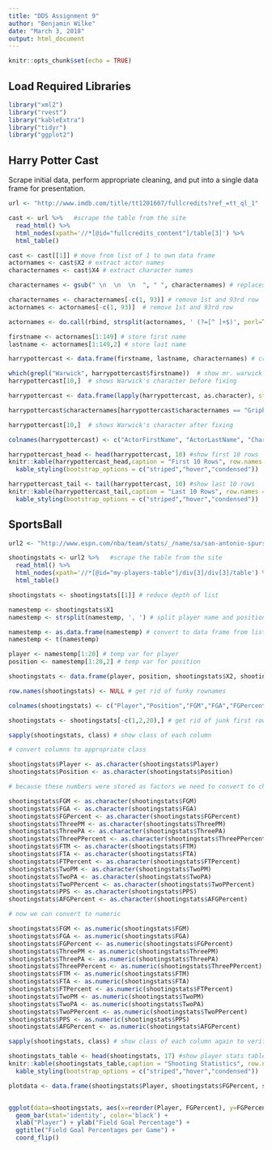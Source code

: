 ```yaml
---
title: "DDS Assignment 9"
author: "Benjamin Wilke"
date: "March 3, 2018"
output: html_document
---
```


```r
knitr::opts_chunk$set(echo = TRUE)
```

## Load Required Libraries

```r
library("xml2")
library("rvest")
library("kableExtra")
library("tidyr")
library("ggplot2")
```

## Harry Potter Cast

Scrape initial data, perform appropriate cleaning, and put into a single data frame for presentation.

```r

url <- "http://www.imdb.com/title/tt1201607/fullcredits?ref_=tt_ql_1"  # URL of site to scrape

cast <- url %>%   #scrape the table from the site
  read_html() %>%
  html_nodes(xpath='//*[@id="fullcredits_content"]/table[3]') %>%
  html_table()

cast <- cast[[1]] # move from list of 1 to own data frame
actornames <- cast$X2 # extract actor names
characternames <- cast$X4 # extract character names

characternames <- gsub(" \n  \n  \n  ", " ", characternames) # replaces a funky string with a space

characternames <- characternames[-c(1, 93)] # remove 1st and 93rd row
actornames <- actornames[-c(1, 93)]  # remove 1st and 93rd row

actornames <- do.call(rbind, strsplit(actornames, ' (?=[^ ]+$)', perl=TRUE)) # split actornames on last space

firstname <- actornames[1:149] # store first name
lastname <- actornames[1:149,2] # store last name

harrypottercast <- data.frame(firstname, lastname, characternames) # create final data frame

which(grepl("Warwick", harrypottercast$firstname))  # show mr. warwick
harrypottercast[10,]  # shows Warwick's character before fixing

harrypottercast <- data.frame(lapply(harrypottercast, as.character), stringsAsFactors=FALSE) #convert to strings from factors

harrypottercast$characternames[harrypottercast$characternames == "Griphook /  \n            Professor Filius Flitwick"] <- "Griphook / Professor Filius Flitwick"  # fix mr. warwick 

harrypottercast[10,]  # shows Warwick's character after fixing

colnames(harrypottercast) <- c("ActorFirstName", "ActorLastName", "CharacterName") # apply better column names

harrypottercast_head <- head(harrypottercast, 10) #show first 10 rows
knitr::kable(harrypottercast_head,caption = "First 10 Rows", row.names = FALSE, "html") %>%
  kable_styling(bootstrap_options = c("striped","hover","condensed"))

harrypottercast_tail <- tail(harrypottercast, 10) #show last 10 rows
knitr::kable(harrypottercast_tail,caption = "Last 10 Rows", row.names = FALSE, "html") %>%
  kable_styling(bootstrap_options = c("striped","hover","condensed"))

```

## SportsBall

``` r

url2 <- "http://www.espn.com/nba/team/stats/_/name/sa/san-antonio-spurs"

shootingstats <- url2 %>%   #scrape the table from the site
  read_html() %>%
  html_nodes(xpath='//*[@id="my-players-table"]/div[3]/div[3]/table') %>%
  html_table()

shootingstats <- shootingstats[[1]] # reduce depth of list

namestemp <- shootingstats$X1
namestemp <- strsplit(namestemp, ', ') # split player name and position

namestemp <- as.data.frame(namestemp) # convert to data frame from list for ease
namestemp <- t(namestemp)

player <- namestemp[1:20] # temp var for player
position <- namestemp[1:20,2] # temp var for position

shootingstats <- data.frame(player, position, shootingstats$X2, shootingstats$X3, shootingstats$X4, shootingstats$X5, shootingstats$X6, shootingstats$X7, shootingstats$X8, shootingstats$X9, shootingstats$X10, shootingstats$X11, shootingstats$X12, shootingstats$X13, shootingstats$X14, shootingstats$X15)

row.names(shootingstats) <- NULL # get rid of funky rownames

colnames(shootingstats) <- c("Player","Position","FGM","FGA","FGPercent","ThreePM","ThreePA","ThreePPercent","FTM","FTA","FTPercent","TwoPM","TwoPA","TwoPPercent","PPS","AFGPercent") # rename columne to something nices

shootingstats <- shootingstats[-c(1,2,20),] # get rid of junk first rows and total

sapply(shootingstats, class) # show class of each column

# convert columns to appropriate class

shootingstats$Player <- as.character(shootingstats$Player)
shootingstats$Position <- as.character(shootingstats$Position)

# because these numbers were stored as factors we need to convert to character first

shootingstats$FGM <- as.character(shootingstats$FGM)
shootingstats$FGA <- as.character(shootingstats$FGA)
shootingstats$FGPercent <- as.character(shootingstats$FGPercent)
shootingstats$ThreePM <- as.character(shootingstats$ThreePM)
shootingstats$ThreePA <- as.character(shootingstats$ThreePA)
shootingstats$ThreePPercent <- as.character(shootingstats$ThreePPercent)
shootingstats$FTM <- as.character(shootingstats$FTM)
shootingstats$FTA <- as.character(shootingstats$FTA)
shootingstats$FTPercent <- as.character(shootingstats$FTPercent)
shootingstats$TwoPM <- as.character(shootingstats$TwoPM)
shootingstats$TwoPA <- as.character(shootingstats$TwoPA)
shootingstats$TwoPPercent <- as.character(shootingstats$TwoPPercent)
shootingstats$PPS <- as.character(shootingstats$PPS)
shootingstats$AFGPercent <- as.character(shootingstats$AFGPercent)

# now we can convert to numeric

shootingstats$FGM <- as.numeric(shootingstats$FGM)
shootingstats$FGA <- as.numeric(shootingstats$FGA)
shootingstats$FGPercent <- as.numeric(shootingstats$FGPercent)
shootingstats$ThreePM <- as.numeric(shootingstats$ThreePM)
shootingstats$ThreePA <- as.numeric(shootingstats$ThreePA)
shootingstats$ThreePPercent <- as.numeric(shootingstats$ThreePPercent)
shootingstats$FTM <- as.numeric(shootingstats$FTM)
shootingstats$FTA <- as.numeric(shootingstats$FTA)
shootingstats$FTPercent <- as.numeric(shootingstats$FTPercent)
shootingstats$TwoPM <- as.numeric(shootingstats$TwoPM)
shootingstats$TwoPA <- as.numeric(shootingstats$TwoPA)
shootingstats$TwoPPercent <- as.numeric(shootingstats$TwoPPercent)
shootingstats$PPS <- as.numeric(shootingstats$PPS)
shootingstats$AFGPercent <- as.numeric(shootingstats$AFGPercent)

sapply(shootingstats, class) # show class of each column again to verify that they were changed correctly

shootingstats_table <- head(shootingstats, 17) #show player stats table
knitr::kable(shootingstats_table,caption = "Shooting Statistics", row.names = FALSE, "html") %>%
  kable_styling(bootstrap_options = c("striped","hover","condensed"))

plotdata <- data.frame(shootingstats$Player, shootingstats$FGPercent, shootingstats$Position)


ggplot(data=shootingstats, aes(x=reorder(Player, FGPercent), y=FGPercent, fill=Position)) +
  geom_bar(stat='identity', color='black') +
  xlab("Player") + ylab("Field Goal Percentage") +
  ggtitle("Field Goal Percentages per Game") + 
  coord_flip()
```


